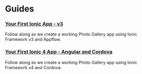 # Guides

### [Your First Ionic App - v3](guides/first-app-v3/intro)

Follow along as we create a working Photo Gallery app using Ionic Framework v3 and Appflow.

### [Your First Ionic 4 App - Angular and Cordova](guides/first-app-v4/intro)

Follow along as we create a working Photo Gallery app using Ionic Framework v4 and Cordova.
